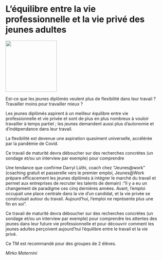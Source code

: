 # L'équilibre entre la vie professionnelle \linebreak et la vie privé des jeunes adultes

::: {.center data-latex=""}
![](images/equilibre-vie-professionnelle-prive-jeunes-adultes.jpg){height=12em}
:::

Est-ce que les jeunes diplômés veulent plus de flexibilité dans leur travail ? Travailler moins pour travailler mieux ?

Les jeunes diplômés aspirent à un meilleur équilibre entre vie professionnelle et vie privée et sont de plus en plus nombreux à vouloir travailler à temps partiel ; les jeunes demandent aussi plus d'autonomie et d'indépendance dans leur travail.

La flexibilité est devenue une aspiration quasiment universelle, accélérée par la pandémie de Covid.

Ce travail de maturité devra déboucher sur des recherches concrètes (un sondage et/ou un interview par exemple) pour comprendre

Une tendance que confirme Darryl Lüthi, coach chez "Jeunes@work" (coaching gratuit et passerelle vers le premier emploi, Jeunes@Work prépare efficacement les jeunes diplômés à intégrer le marché du travail et permet aux entreprises de recruter les talents de demain) :"Il y a eu un changement de paradigme ces cinq dernières années. Avant, l'emploi occupait une place centrale dans la vie d'un candidat, et la vie privée se construisait autour du travail. Aujourd'hui, l'emploi ne représente plus une fin en soi".

Ce travail de maturité devra déboucher sur des recherches concrètes (un sondage et/ou un interview par exemple) pour comprendre les attentes des jeunes dans leur future vie professionnelle et pour découvrir comment les jeunes adultes perçoivent aujourd'hui l'équilibre entre le travail et la vie privé.

Ce TM est recommandé pour des groupes de 2 élèves.
 

::: {.signature data-latex=""}
_Mirko Maternini_
:::
